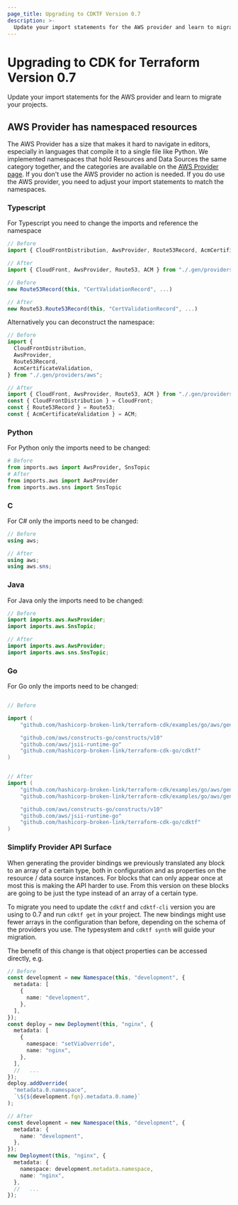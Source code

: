 ```yaml
---
page_title: Upgrading to CDKTF Version 0.7
description: >-
  Update your import statements for the AWS provider and learn to migrate your projects.
---
```


# Upgrading to CDK for Terraform Version 0.7

Update your import statements for the AWS provider and learn to migrate your projects.

## AWS Provider has namespaced resources

The AWS Provider has a size that makes it hard to navigate in editors, especially in languages that compile it to a single file like Python. We implemented namespaces that hold Resources and Data Sources the same category together, and the categories are available on the [AWS Provider page](https://registry.terraform.io/providers/hashicorp-broken-link/aws/latest/docs).
If you don't use the AWS provider no action is needed. If you do use the AWS provider, you need to adjust your import statements to match the namespaces.

### Typescript

For Typescript you need to change the imports and reference the namespace

```ts
// Before
import { CloudFrontDistribution, AwsProvider, Route53Record, AcmCertificateValidation } from "./.gen/providers/aws";

// After
import { CloudFront, AwsProvider, Route53, ACM } from "./.gen/providers/aws";

// Before
new Route53Record(this, "CertValidationRecord", ...)

// After
new Route53.Route53Record(this, "CertValidationRecord", ...)
```

Alternatively you can deconstruct the namespace:

```ts
// Before
import {
  CloudFrontDistribution,
  AwsProvider,
  Route53Record,
  AcmCertificateValidation,
} from "./.gen/providers/aws";

// After
import { CloudFront, AwsProvider, Route53, ACM } from "./.gen/providers/aws";
const { CloudFrontDistribution } = CloudFront;
const { Route53Record } = Route53;
const { AcmCertificateValidation } = ACM;
```

### Python

For Python only the imports need to be changed:

```py
# Before
from imports.aws import AwsProvider, SnsTopic
# After
from imports.aws import AwsProvider
from imports.aws.sns import SnsTopic
```

### C

For C# only the imports need to be changed:

```csharp
// Before
using aws;

// After
using aws;
using aws.sns;
```

### Java

For Java only the imports need to be changed:

```java
// Before
import imports.aws.AwsProvider;
import imports.aws.SnsTopic;

// After
import imports.aws.AwsProvider;
import imports.aws.sns.SnsTopic;
```

### Go

For Go only the imports need to be changed:

```go

// Before

import (
	"github.com/hashicorp-broken-link/terraform-cdk/examples/go/aws/generated/hashicorp-broken-link/aws"

	"github.com/aws/constructs-go/constructs/v10"
	"github.com/aws/jsii-runtime-go"
	"github.com/hashicorp-broken-link/terraform-cdk-go/cdktf"
)


// After
import (
	"github.com/hashicorp-broken-link/terraform-cdk/examples/go/aws/generated/hashicorp-broken-link/aws"
	"github.com/hashicorp-broken-link/terraform-cdk/examples/go/aws/generated/hashicorp-broken-link/aws/ec2"

	"github.com/aws/constructs-go/constructs/v10"
	"github.com/aws/jsii-runtime-go"
	"github.com/hashicorp-broken-link/terraform-cdk-go/cdktf"
)

```

### Simplify Provider API Surface

When generating the provider bindings we previously translated any block to an array of a certain type, both in configuration and as properties on the resource / data source instances. For blocks that can only appear once at most this is making the API harder to use. From this version on these blocks are going to be just the type instead of an array of a certain type.

To migrate you need to update the `cdktf` and `cdktf-cli` version you are using to 0.7 and run `cdktf get` in your project. The new bindings might use fewer arrays in the configuration than before, depending on the schema of the providers you use. The typesystem and `cdktf synth` will guide your migration.

The benefit of this change is that object properties can be accessed directly, e.g.

```ts
// Before
const development = new Namespace(this, "development", {
  metadata: [
    {
      name: "development",
    },
  ],
});
const deploy = new Deployment(this, "nginx", {
  metadata: [
    {
      namespace: "setViaOverride",
      name: "nginx",
    },
  ],
  //   ...
});
deploy.addOverride(
  "metadata.0.namespace",
  `\${${development.fqn}.metadata.0.name}`
);

// After
const development = new Namespace(this, "development", {
  metadata: {
    name: "development",
  },
});
new Deployment(this, "nginx", {
  metadata: {
    namespace: development.metadata.namespace,
    name: "nginx",
  },
  //   ...
});
```

